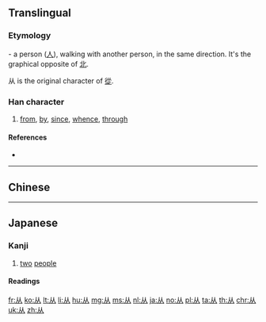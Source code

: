 {{also|從|丛|人人}}
==Translingual==
{{stroke order|type=animate}}

===Etymology===
{{Han etyl}}
{{liushu|ic}} - a person ([[人]]), walking with another person, in the same direction. It's the graphical opposite of [[北]].

从 is the original character of [[從]].

===Han character===
{{Han char|rn=9|rad=人|as=02|sn=4|four=88000|canj=OO|ids=⿰人人}}

# [[from]], [[by]], [[since]], [[whence]], [[through]]

====References====
* {{Han ref|kx=0092.030|dkj=00362|dj=0195.010|hdz=10105.030|uh=4ECE|ud=20174}}

----

==Chinese==
{{zh-see|從}}

----

==Japanese==

===Kanji===
{{ja-kanji|grade=uc|rs=人02}}

# [[two]] [[people]]

====Readings====
{{ja-readings
|on=[[しょう]] (shō), [[じゅ]] (ju), [[じゅう]] (jū)
|kun=[[したがう]] ([[从う]], shitagau) {{qualifier|rare}}, [[より]] (yori) {{qualifier|rare}}
}}

[[fr:从]]
[[ko:从]]
[[lt:从]]
[[li:从]]
[[hu:从]]
[[mg:从]]
[[ms:从]]
[[nl:从]]
[[ja:从]]
[[no:从]]
[[pl:从]]
[[ta:从]]
[[th:从]]
[[chr:从]]
[[uk:从]]
[[zh:从]]